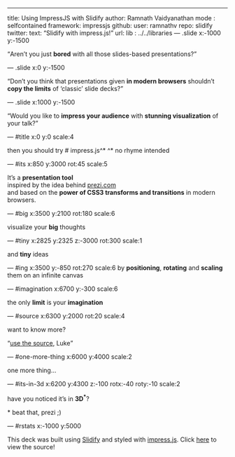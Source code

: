 ---
title: Using ImpressJS with Slidify
author: Ramnath Vaidyanathan
mode  : selfcontained
framework: impressjs
github:
  user: ramnathv
  repo: slidify
twitter:
  text: "Slidify with impress.js!"
url:
  lib   : ../../libraries
--- .slide x:-1000 y:-1500

<q>Aren't you just **bored** with all those slides-based presentations?</q>

--- .slide x:0 y:-1500

<q>Don't you think that presentations given **in modern browsers** shouldn't **copy the limits** of 'classic' slide decks?</q>

--- .slide x:1000 y:-1500

<q>Would you like to **impress your audience** with **stunning visualization** of your talk?</q>

--- #title x:0 y:0 scale:4

<span class="try">then you should try</span>
# impress.js^*
<span class="footnote">^* no rhyme intended</span>

--- #its x:850 y:3000 rot:45 scale:5

 It's a **presentation tool** <br/>
inspired by the idea behind [prezi.com](http://prezi.com) <br/>
and based on the **power of CSS3 transforms and transitions** in modern browsers.

--- #big x:3500 y:2100 rot:180 scale:6

visualize your <b>big</b> <span class="thoughts">thoughts</span>

--- #tiny x:2825 y:2325 z:-3000 rot:300 scale:1

and **tiny** ideas

--- #ing x:3500 y:-850 rot:270 scale:6
by <b class="positioning">positioning</b>, <b class="rotating">rotating</b> and <b class="scaling">scaling</b> them on an infinite canvas

--- #imagination x:6700 y:-300 scale:6

the only **limit** is your <b class="imagination">imagination</b>

--- #source x:6300 y:2000 rot:20 scale:4

want to know more?

<q>[use the source](http://github.com/bartaz/impress.js), Luke</q>

--- #one-more-thing x:6000 y:4000 scale:2

one more thing...

--- #its-in-3d x:6200 y:4300 z:-100 rotx:-40 roty:-10 scale:2

<span class="have">have</span> <span class="you">you</span> <span class="noticed">noticed</span> <span class="its">it's</span> <span class="in">in</span> <b>3D<sup>*</sup></b>?

<span class="footnote">* beat that, prezi ;)</span>

--- #rstats x:-1000 y:5000

This deck was built using [Slidify](http://www.slidify.org) and styled with [impress.js](http://github.com/bartaz/impress.js). Click [here](https://raw.github.com/ramnathv/slidify/gh-pages/samples/impressjs/index.Rmd) to view the source!


  
